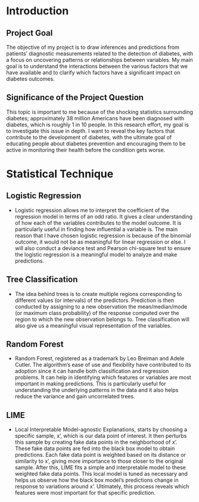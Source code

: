 # Introduction

## Project Goal

The objective of my project is to draw inferences and predictions from patients' diagnostic measurements related to the detection of diabetes, with a focus on uncovering patterns or relationships between variables. My main goal is to understand the interactions between the various factors that we have available and to clarify which factors have a significant impact on diabetes outcomes.

## Significance of the Project Question

This topic is important to me because of the shocking statistics surrounding diabetes; approximately 38 million Americans have been diagnosed with diabetes, which is roughly 1 in 10 people. In this research effort, my goal is to investigate this issue in depth. I want to reveal the key factors that contribute to the development of diabetes, with the ultimate goal of educating people about diabetes prevention and encouraging them to be active in monitoring their health before the condition gets worse.

# Statistical Technique

## Logistic Regression 
- Logistic regression allows me to interpret the coefficient of the regression model in terms of an odd ratio. It gives a clear understanding of how each of the variables contributes to the model outcome. It is particularly useful in finding how influential a variable is. The main reason that I have chosen logistic regression is because of the binomial outcome, it would not be as meaningful for linear regression or else. I will also conduct a deviance test and Pearson chi-square test to ensure the logistic regression is a meaningful model to analyze and make predictions.

## Tree Classification
- The idea behind trees is to create multiple regions corresponding to different values (or intervals) of the predictors. Prediction is then conducted by assigning to a new observation the mean/median/mode (or maximum class probability) of the response computed over the region to which the new observation belongs to. Tree classification will also give us a meaningful visual representation of the variables.

## Random Forest
- Random Forest, registered as a trademark by Leo Breiman and Adele Cutler. The algorithm's ease of use and flexibility have contributed to its adoption since it can handle both classification and regression problems. It can help in identifying which features or variables are most important in making predictions. This is particularly useful for understanding the underlying patterns in the data and it also helps reduce the variance and gain uncorrelated trees.

## LIME
- Local Interpretable Model-agnostic Explanations, starts by choosing a specific sample, x', which is our data point of interest. It then perturbs this sample by creating fake data points in the neighborhood of x'. These fake data points are fed into the black box model to obtain predictions. Each fake data point is weighted based on its distance or similarity to x', giving more importance to those closer to the original sample. After this, LIME fits a simple and interpretable model to these weighted fake data points. This local model is tuned as necessary and helps us observe how the black box model’s predictions change in response to variations around x'. Ultimately, this process reveals which features were most important for that specific prediction.



